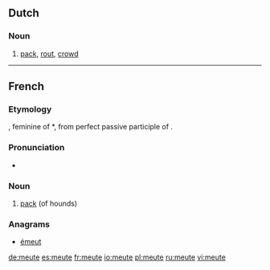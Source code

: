 ==Dutch==

===Noun===
{{nl-noun|g1=m|g2=f|pl1=meuten|pl2=meutes|dim=-}}

# [[pack]], [[rout]], [[crowd]]

----

==French==

===Etymology===
{{etyl|la|fr}} {{term|movita|mōtiva}}, feminine of *{{term||mōtivus}}, from perfect passive participle of {{term|moveo|moveō|move|lang=la}}.

===Pronunciation===
* {{IPA|/møt/|lang=fr}}

===Noun===
{{fr-noun|f}}

# {{hunting|lang=fr}} [[pack]] (of hounds)

===Anagrams===
* [[émeut#French|émeut]]

[[de:meute]]
[[es:meute]]
[[fr:meute]]
[[io:meute]]
[[pl:meute]]
[[ru:meute]]
[[vi:meute]]